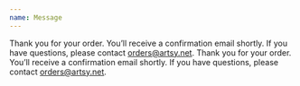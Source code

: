 ```yaml
---
name: Message
---
```


<Playground title="With defaults">
  <Box>
    <Message>
      Thank you for your order. You’ll receive a confirmation email shortly. If
      you have questions, please contact <a href="#">orders@artsy.net</a>.
    </Message>
  </Box>
</Playground>

<Playground title="Variable text size">
  <Box>
    <Message textSize="5">
      Thank you for your order. You’ll receive a confirmation email shortly. If
      you have questions, please contact <a href="#">orders@artsy.net</a>.
    </Message>
  </Box>
</Playground>
